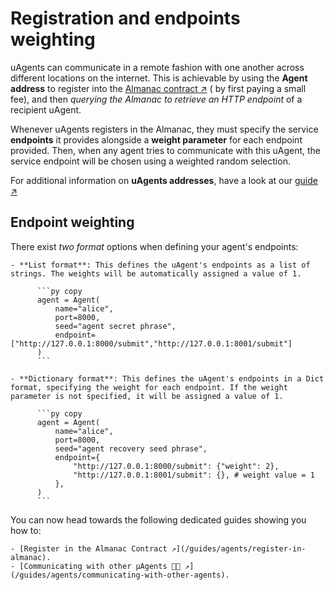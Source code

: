 # Registration and endpoints weighting

uAgents can communicate in a remote fashion with one another across different locations on the internet. This is achievable by using the **Agent address** to register into the [Almanac contract ↗️](/guides/agents/register-in-almanac) ( by first paying a small fee), and then _querying the Almanac to retrieve an HTTP endpoint_ of a recipient uAgent.

Whenever uAgents registers in the Almanac, they must specify the service **endpoints** it provides alongside a **weight parameter** for each endpoint provided. Then, when any agent tries to communicate with this uAgent, the service endpoint will be chosen using a weighted random selection.

For additional information on **uAgents addresses**, have a look at our [guide ↗️](/guides/agents/getting-uagent-address)

## Endpoint weighting

There exist _two format_ options when defining your agent's endpoints:

    - **List format**: This defines the uAgent's endpoints as a list of strings. The weights will be automatically assigned a value of 1.

          ```py copy
          agent = Agent(
              name="alice",
              port=8000,
              seed="agent secret phrase",
              endpoint=["http://127.0.0.1:8000/submit","http://127.0.0.1:8001/submit"]
          )
          ```

    - **Dictionary format**: This defines the uAgent's endpoints in a Dict format, specifying the weight for each endpoint. If the weight parameter is not specified, it will be assigned a value of 1.

          ```py copy
          agent = Agent(
              name="alice",
              port=8000,
              seed="agent recovery seed phrase",
              endpoint={
                  "http://127.0.0.1:8000/submit": {"weight": 2},
                  "http://127.0.0.1:8001/submit": {}, # weight value = 1
              },
          )
          ```

You can now head towards the following dedicated guides showing you how to:

    - [Register in the Almanac Contract ↗️](/guides/agents/register-in-almanac).
    - [Communicating with other μAgents 📱🤖 ↗️](/guides/agents/communicating-with-other-agents).
